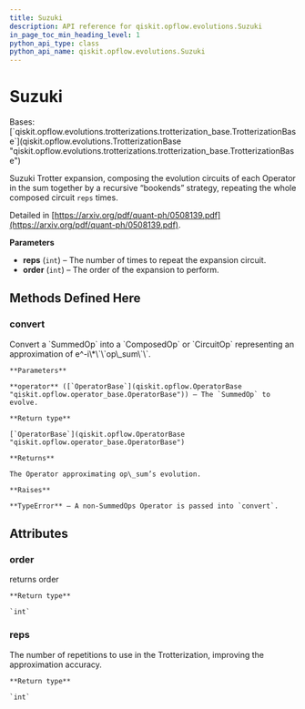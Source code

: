 ```yaml
---
title: Suzuki
description: API reference for qiskit.opflow.evolutions.Suzuki
in_page_toc_min_heading_level: 1
python_api_type: class
python_api_name: qiskit.opflow.evolutions.Suzuki
---
```


# Suzuki

<Class id="qiskit.opflow.evolutions.Suzuki" isDedicatedPage={true} github="https://github.com/qiskit/qiskit/tree/stable/0.21/qiskit/opflow/evolutions/trotterizations/suzuki.py" signature="Suzuki(reps=1, order=2)">
  Bases: [`qiskit.opflow.evolutions.trotterizations.trotterization_base.TrotterizationBase`](qiskit.opflow.evolutions.TrotterizationBase "qiskit.opflow.evolutions.trotterizations.trotterization_base.TrotterizationBase")

  Suzuki Trotter expansion, composing the evolution circuits of each Operator in the sum together by a recursive “bookends” strategy, repeating the whole composed circuit `reps` times.

  Detailed in [https://arxiv.org/pdf/quant-ph/0508139.pdf](https://arxiv.org/pdf/quant-ph/0508139.pdf).

  **Parameters**

  *   **reps** (`int`) – The number of times to repeat the expansion circuit.
  *   **order** (`int`) – The order of the expansion to perform.

  ## Methods Defined Here

  ### convert

  <Function id="qiskit.opflow.evolutions.Suzuki.convert" signature="Suzuki.convert(operator)">
    Convert a `SummedOp` into a `ComposedOp` or `CircuitOp` representing an approximation of e^-i\*\`\`op\_sum\`\`.

    **Parameters**

    **operator** ([`OperatorBase`](qiskit.opflow.OperatorBase "qiskit.opflow.operator_base.OperatorBase")) – The `SummedOp` to evolve.

    **Return type**

    [`OperatorBase`](qiskit.opflow.OperatorBase "qiskit.opflow.operator_base.OperatorBase")

    **Returns**

    The Operator approximating op\_sum’s evolution.

    **Raises**

    **TypeError** – A non-SummedOps Operator is passed into `convert`.
  </Function>

  ## Attributes

  ### order

  <Attribute id="qiskit.opflow.evolutions.Suzuki.order">
    returns order

    **Return type**

    `int`
  </Attribute>

  ### reps

  <Attribute id="qiskit.opflow.evolutions.Suzuki.reps">
    The number of repetitions to use in the Trotterization, improving the approximation accuracy.

    **Return type**

    `int`
  </Attribute>
</Class>

